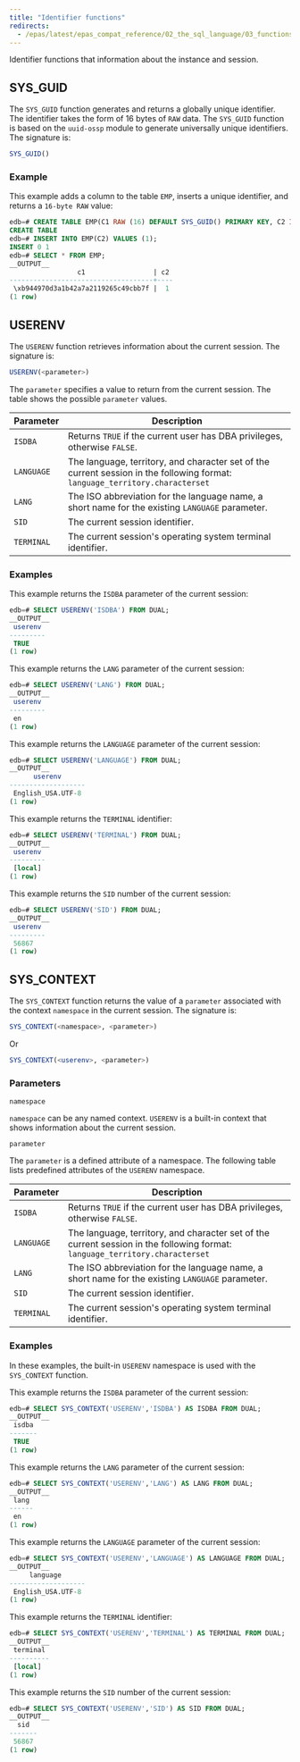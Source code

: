 ```yaml
---
title: "Identifier functions"
redirects:
  - /epas/latest/epas_compat_reference/02_the_sql_language/03_functions_and_operators/13_identifier_functions/ #generated for docs/epas/reorg-role-use-case-mode
---
```


<div id="identifier_functions" class="registered_link"></div>

Identifier functions that information about the instance and session.

## SYS_GUID

The `SYS_GUID` function generates and returns a globally unique identifier. The identifier takes the form of 16 bytes of `RAW` data. The `SYS_GUID` function is based on the `uuid-ossp` module to generate universally unique identifiers. The signature is:

```sql
SYS_GUID()
```

### Example

This example adds a column to the table `EMP`, inserts a unique identifier, and returns a `16-byte RAW` value:

```sql
edb=# CREATE TABLE EMP(C1 RAW (16) DEFAULT SYS_GUID() PRIMARY KEY, C2 INT);
CREATE TABLE
edb=# INSERT INTO EMP(C2) VALUES (1);
INSERT 0 1
edb=# SELECT * FROM EMP;
__OUTPUT__
                 c1                 | c2
------------------------------------+----
 \xb944970d3a1b42a7a2119265c49cbb7f |  1
(1 row)
```

## USERENV

The `USERENV` function retrieves information about the current session. The signature is:

```sql
USERENV(<parameter>)
```

The `parameter` specifies a value to return from the current session. The table shows the possible `parameter` values.

| Parameter   | Description                                                                                                                               |                                                                         
| ----------- | ----------------------------------------------------------------------------------------------------------------------------------------- | 
| `ISDBA`     | Returns `TRUE` if the current user has DBA privileges, otherwise `FALSE`.                                                                 |                                                                                                         
| `LANGUAGE`  | The language, territory, and character set of the current session in the following format: `language_territory.characterset`              |                                                                           
| `LANG`      | The ISO abbreviation for the language name, a short name for the existing `LANGUAGE` parameter.                                           |              
| `SID`       | The current session identifier.                                                                                                           | 
| `TERMINAL`  | The current session's operating system terminal identifier.                                                                               |

### Examples

This example returns the `ISDBA` parameter of the current session:

```sql
edb=# SELECT USERENV('ISDBA') FROM DUAL;   
__OUTPUT__  
 userenv 
---------
 TRUE
(1 row)
```

This example returns the `LANG` parameter of the current session:

```sql
edb=# SELECT USERENV('LANG') FROM DUAL; 
__OUTPUT__     
 userenv 
---------
 en
(1 row)
```

This example returns the `LANGUAGE` parameter of the current session:

```sql
edb=# SELECT USERENV('LANGUAGE') FROM DUAL;
__OUTPUT__  
      userenv      
-------------------
 English_USA.UTF-8
(1 row)
```

This example returns the `TERMINAL` identifier:

```sql
edb=# SELECT USERENV('TERMINAL') FROM DUAL; 
__OUTPUT__
 userenv 
---------
 [local]
(1 row)
```

This example returns the `SID` number of the current session:

```sql
edb=# SELECT USERENV('SID') FROM DUAL;  
__OUTPUT__
 userenv 
---------
 56867
(1 row)
```

## SYS_CONTEXT

The `SYS_CONTEXT` function returns the value of a `parameter` associated with the context `namespace` in the current session. The signature is:

```sql
SYS_CONTEXT(<namespace>, <parameter>)
```

Or

```sql
SYS_CONTEXT(<userenv>, <parameter>)
```

### Parameters

`namespace`

 `namespace` can be any named context. `USERENV` is a built-in context that shows information about the current session. 

`parameter`

 The `parameter` is a defined attribute of a namespace. The following table lists predefined attributes of the `USERENV` namespace.

 | Parameter   | Description                                                                                                                               |                                                                         
 | ----------- | ----------------------------------------------------------------------------------------------------------------------------------------- | 
 | `ISDBA`     | Returns `TRUE` if the current user has DBA privileges, otherwise `FALSE`.                                                                 |                                                                                                         
 | `LANGUAGE`  | The language, territory, and character set of the current session in the following format: `language_territory.characterset` |                                                                           
 | `LANG`      | The ISO abbreviation for the language name, a short name for the existing `LANGUAGE` parameter.                                           |              
 | `SID`       | The current session identifier.                                                                                                           | 
 | `TERMINAL`  | The current session's operating system terminal identifier.         

### Examples

In these examples, the built-in `USERENV` namespace is used with the `SYS_CONTEXT` function.

This example returns the `ISDBA` parameter of the current session:

```sql
edb=# SELECT SYS_CONTEXT('USERENV','ISDBA') AS ISDBA FROM DUAL;
__OUTPUT__
 isdba 
-------
 TRUE
(1 row)
```

This example returns the `LANG` parameter of the current session:

```sql
edb=# SELECT SYS_CONTEXT('USERENV','LANG') AS LANG FROM DUAL;
__OUTPUT__
 lang 
------
 en
(1 row)
```

This example returns the `LANGUAGE` parameter of the current session:

```sql
edb=# SELECT SYS_CONTEXT('USERENV','LANGUAGE') AS LANGUAGE FROM DUAL;
__OUTPUT__
     language      
-------------------
 English_USA.UTF-8
(1 row)
```

This example returns the `TERMINAL` identifier:

```sql
edb=# SELECT SYS_CONTEXT('USERENV','TERMINAL') AS TERMINAL FROM DUAL;
__OUTPUT__
 terminal 
----------
 [local]
(1 row)
```

This example returns the `SID` number of the current session:

```sql
edb=# SELECT SYS_CONTEXT('USERENV','SID') AS SID FROM DUAL;
__OUTPUT__
  sid  
-------
 56867
(1 row)
```
